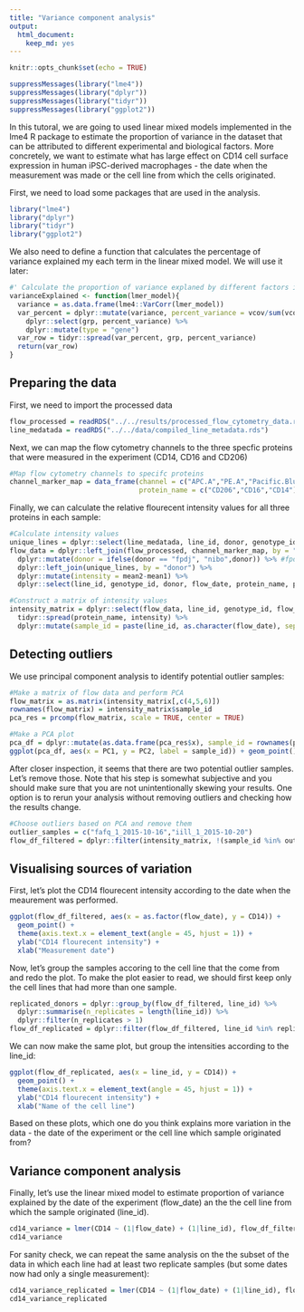 ```yaml
---
title: "Variance component analysis"
output: 
  html_document: 
    keep_md: yes
---
```


```r
knitr::opts_chunk$set(echo = TRUE)
```

```r
suppressMessages(library("lme4"))
suppressMessages(library("dplyr"))
suppressMessages(library("tidyr"))
suppressMessages(library("ggplot2"))
```
In this tutoral, we are going to used linear mixed models implemented in the lme4 R package to estimate the proportion of variance in the dataset that can be attributed to different experimental and biological factors. More concretely, we want to estimate what has large effect on CD14 cell surface expression in human iPSC-derived macrophages - the date when the measurement was made or the cell line from which the cells originated. 

First, we need to load some packages that are used in the analysis.
```r
library("lme4")
library("dplyr")
library("tidyr")
library("ggplot2")
```

We also need to define a function that calculates the percentage of variance explained my each term in the linear mixed model. We will use it later:
```r
#' Calculate the proportion of variance explaned by different factors in a lme4 model
varianceExplained <- function(lmer_model){
  variance = as.data.frame(lme4::VarCorr(lmer_model))
  var_percent = dplyr::mutate(variance, percent_variance = vcov/sum(vcov)) %>% 
    dplyr::select(grp, percent_variance) %>% 
    dplyr::mutate(type = "gene")
  var_row = tidyr::spread(var_percent, grp, percent_variance)
  return(var_row)  
}
```

## Preparing the data

First, we need to import the processed data
```r
flow_processed = readRDS("../../results/processed_flow_cytometry_data.rds")
line_medatada = readRDS("../../data/compiled_line_metadata.rds")
```

Next, we can map the flow cytometry channels to the three specfic proteins that were measured in the experiment (CD14, CD16 and CD206)
```r
#Map flow cytometry channels to specifc proteins
channel_marker_map = data_frame(channel = c("APC.A","PE.A","Pacific.Blue.A"), 
                                protein_name = c("CD206","CD16","CD14"))
```

Finally, we can calculate the relative flourecent intensity values for all three proteins in each sample:
```r
#Calculate intensity values
unique_lines = dplyr::select(line_medatada, line_id, donor, genotype_id) %>% unique()
flow_data = dplyr::left_join(flow_processed, channel_marker_map, by = "channel") %>%
  dplyr::mutate(donor = ifelse(donor == "fpdj", "nibo",donor)) %>% #fpdj and nibo are the same donors
  dplyr::left_join(unique_lines, by = "donor") %>%
  dplyr::mutate(intensity = mean2-mean1) %>%
  dplyr::select(line_id, genotype_id, donor, flow_date, protein_name, purity, intensity)

#Construct a matrix of intensity values
intensity_matrix = dplyr::select(flow_data, line_id, genotype_id, flow_date, protein_name, intensity) %>% 
  tidyr::spread(protein_name, intensity) %>%
  dplyr::mutate(sample_id = paste(line_id, as.character(flow_date), sep = "_"))
```

## Detecting outliers
We use principal component analysis to identify potential outlier samples:
```r
#Make a matrix of flow data and perform PCA
flow_matrix = as.matrix(intensity_matrix[,c(4,5,6)])
rownames(flow_matrix) = intensity_matrix$sample_id
pca_res = prcomp(flow_matrix, scale = TRUE, center = TRUE)

#Make a PCA plot
pca_df = dplyr::mutate(as.data.frame(pca_res$x), sample_id = rownames(pca_res$x))
ggplot(pca_df, aes(x = PC1, y = PC2, label = sample_id)) + geom_point() + geom_text()
```

After closer inspection, it seems that there are two potential outlier samples. Let's remove those. Note that his step is somewhat subjective and you should make sure that you are not unintentionally skewing your results. One option is to rerun your analysis without removing outliers and checking how the results change.
```r
#Choose outliers based on PCA and remove them
outlier_samples = c("fafq_1_2015-10-16","iill_1_2015-10-20")
flow_df_filtered = dplyr::filter(intensity_matrix, !(sample_id %in% outlier_samples))
```

## Visualising sources of variation
First, let's plot the CD14 flourecent intensity according to the date when the meaurement was performed.
```r
ggplot(flow_df_filtered, aes(x = as.factor(flow_date), y = CD14)) + 
  geom_point() + 
  theme(axis.text.x = element_text(angle = 45, hjust = 1)) +
  ylab("CD14 flourecent intensity") +
  xlab("Measurement date")
```

Now, let's group the samples accoring to the cell line that the come from and redo the plot. To make the plot easier to read, we should first keep only the cell lines that had more than one sample.
```r
replicated_donors = dplyr::group_by(flow_df_filtered, line_id) %>% 
  dplyr::summarise(n_replicates = length(line_id)) %>% 
  dplyr::filter(n_replicates > 1)
flow_df_replicated = dplyr::filter(flow_df_filtered, line_id %in% replicated_donors$line_id)
```

We can now make the same plot, but group the intensities according to the line_id:
```r
ggplot(flow_df_replicated, aes(x = line_id, y = CD14)) + 
  geom_point() + 
  theme(axis.text.x = element_text(angle = 45, hjust = 1)) +
  ylab("CD14 flourecent intensity") +
  xlab("Name of the cell line")
```

Based on these plots, which one do you think explains more variation in the data - the date of the experiment or the cell line which sample originated from?

## Variance component analysis
Finally, let's use the linear mixed model to estimate proportion of variance explained by the date of the experiment (flow_date) an the the cell line from which the sample originated (line_id). 
```r
cd14_variance = lmer(CD14 ~ (1|flow_date) + (1|line_id), flow_df_filtered) %>% varianceExplained()
cd14_variance
```

For sanity check, we can repeat the same analysis on the the subset of the data in which each line had at least two replicate samples (but some dates now had only a single measurement):
```r
cd14_variance_replicated = lmer(CD14 ~ (1|flow_date) + (1|line_id), flow_df_replicated) %>% varianceExplained()
cd14_variance_replicated
```


